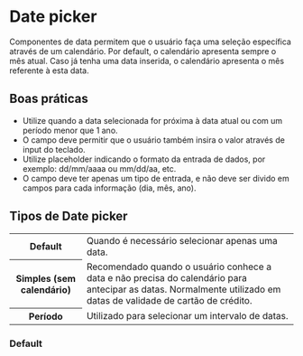 
# Date picker

Componentes de data permitem que o usuário faça uma seleção específica através de um calendário. Por default, o calendário apresenta sempre o mês atual. Caso já tenha uma data inserida, o calendário apresenta o mês referente à esta data.

## Boas práticas

- Utilize quando a data selecionada for próxima à data atual ou com um período menor que 1 ano.
- O campo deve permitir que o usuário também insira o valor através de input do teclado.
- Utilize placeholder indicando o formato da entrada de dados, por exemplo: dd/mm/aaaa ou mm/dd/aa, etc.
- O campo deve ter apenas um tipo de entrada, e não deve ser divido em campos para cada informação (dia, mês, ano).

## Tipos de Date picker

<table>
  <tbody>
    <tr>
      <th width={160}>Default</th>
      <td>Quando é necessário selecionar apenas uma data.</td>
    </tr>
    <tr>
      <th>Simples (sem calendário)</th>
      <td>
        Recomendado quando o usuário conhece a data e não precisa do calendário para antecipar as datas. Normalmente
        utilizado em datas de validade de cartão de crédito.
      </td>
    </tr>
    <tr>
      <th>Período</th>
      <td>Utilizado para selecionar um intervalo de datas.</td>
    </tr>
  </tbody>
</table>

### Default

<Demo src='pages/components/date-picker/DatePickerExample' />
